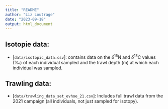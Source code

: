 ```yaml
---
title: "README"
author: "Liz Loutrage"
date: "2023-09-18"
output: html_document
---
```


## Isotopie data:
  - [`data/isotopic_data.csv`]: contains data on the $\delta$<sup>15</sup>N and $\delta$<sup>13</sup>C values (‰) of each individual sampled and the trawl depth (m) at which each individual was sampled.
  
## Trawling data: 
  - [`data/trawling_data_set_evhoe_21.csv`]: Includes full trawl data from the 2021 campaign (all individuals, not just sampled for isotopy).